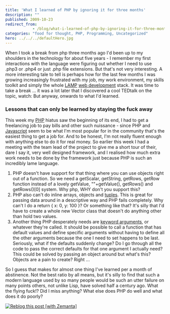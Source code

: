 ```yaml
---
title: 'What I learned of PHP by ignoring it for three months'
description: ""
published: 2009-10-23
redirect_from: 
            - /blog/what-i-learned-of-php-by-ignoring-it-for-three-months/swizec/782
categories: "food for thought, PHP, Programming, Uncategorized"
hero: ../../../defaultHero.jpg
---
```


When I took a break from php three months ago I'd been up to my shoulders in the technology for about five years - I remember my first interactions with the language were figuring out whether I need to use .php3 or .php4 or just .php file extensions. But that's not very interesting. A more interesting tale to tell is perhaps how for the last few months I was growing increasingly frustrated with my job, my work environment, my skills toolkit and simply the whole [LAMP](http://en.wikipedia.org/wiki/LAMP_%28software_bundle%29 "LAMP (software bundle)") [web development](http://en.wikipedia.org/wiki/Web_development "Web development") stack. It was time to take a break ... it was a lot later that I discovered a cool TEDtalk on the topic, watch: But anyway, onwards to what I'd learned.

### Lessons that can only be learned by staying the fuck away

This week my [PHP](http://en.wikipedia.org/wiki/PHP "PHP") hiatus saw the beginning of its end, I had to get a freelancing job to pay bills and other such nuissance - since PHP and [Javascript](http://en.wikipedia.org/wiki/JavaScript "JavaScript") seem to be what I'm most popular for in the community that's the easiest thing to get a job for. And to be honest, I'm not really fluent enough with anything else to do it for real money. So earlier this week I had a meeting with the team lead of the project to give me a short tour of their, dare I say it, very well designed framework, and I realised how much extra work needs to be done by the framework just because PHP is such an incredibly lame language.

1.  PHP doesn't have support for that thing where you can use objects right out of a function. So we need a getScalar, getString, getRows, getRow function instead of a lovely getValue, ""+getValue(), getRows() and getRows()\[0] system. Why php, WHY don't you support this?
2.  PHP also can't do inline arrays, objects and [tuples](http://en.wikipedia.org/wiki/Tuple "Tuple"). This is great for passing data around in a descriptive way and PHP fails completely. Why can't I do a return { x: 0, y: 100 }? Or something like that? It's silly that I'd have to create a whole new Vector class that doesn't do anything other than hold two values.
3.  Another thing PHP desperately needs are [keyword arguments](http://en.wikipedia.org/wiki/Named_parameter "Named parameter"), or whatever they're called. It should be possible to call a function that has default values and define specific arguments without having to define all the other arguments because the one I need to set happens to be last. Seriously, what if the defaults suddenly change? Do I go through all the code to pass the correct defaults for that one argument I actually need? This could be solved by passing an object around but what's this? Objects are a pain to create? Right ...

So I guess that makes for almost one thing I've learned per a month of abstinence. Not the best ratio by all means, but it's silly to find that such a modern language used by so many people would be such an utter failure on many points others, not unlike Lisp, have solved half a century ago. What the flying fuck!? Did I miss anything? What else does PHP do well and what does it do poorly?

[![Reblog this post \[with Zemanta\]](http://img.zemanta.com/reblog_e.png?x-id=f73732bc-0b95-4fab-9868-7484a0ee6556)](http://reblog.zemanta.com/zemified/f73732bc-0b95-4fab-9868-7484a0ee6556/ "Reblog this post \[with Zemanta]")
